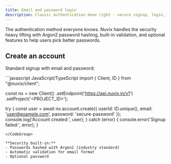 ```yaml
---
title: Email and password login
description: Classic authentication done right - secure signup, login, verification, and password recovery with Nuvix's built-in protections.
---
```


The authentication method everyone knows. Nuvix handles the security heavy lifting with Argon2 password hashing, built-in validation, and optional features to help users pick better passwords.

## Create an account

Standard signup with email and password:

<CodeGroup>
```javascript JavaScript/TypeScript
import { Client, ID } from "@nuvix/client";

const nx = new Client()
    .setEndpoint('https://api.nuvix.in/v1')
    .setProject('<PROJECT_ID>');

try {
    const user = await nx.account.create({
        userId: ID.unique(),
        email: 'user@example.com',
        password: 'secure-password'
    });
    console.log('Account created:', user);
} catch (error) {
    console.error('Signup failed:', error);
}
```
</CodeGroup>

**Security built-in:**
- Passwords hashed with Argon2 (industry standard)
- Automatic validation for email format
- Optional password